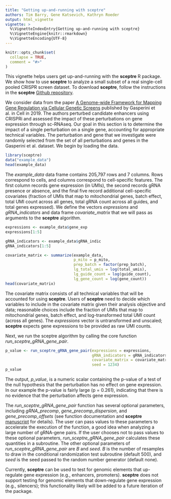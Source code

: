 ```yaml
---
title: "Getting up-and-running with sceptre"
authors: Tim Barry, Gene Katsevich, Kathryn Roeder
output: html_vignette
vignette: >
  %\VignetteIndexEntry{Getting up-and-running with sceptre}
  %\VignetteEngine{knitr::rmarkdown}
  %\VignetteEncoding{UTF-8}
---
```


```r
knitr::opts_chunk$set(
  collapse = TRUE,
  comment = "#>"
)
```

This vignette helps users get up-and-running with the **sceptre** R package. We show how to use **sceptre** to analyze a small subset of a real single-cell pooled CRISPR screen dataset. To download **sceptre**, follow the instructions in the **sceptre** [Github repository](https://github.com/Timothy-Barry/sceptre_paper).

We consider data from the paper [A Genome-wide Framework for Mapping Gene Regulation via Cellular Genetic Screens](https://www.cell.com/cell/fulltext/S0092-8674(18)31554-X?_returnURL=https%3A%2F%2Flinkinghub.elsevier.com%2Fretrieve%2Fpii%2FS009286741831554X%3Fshowall%3Dtrue) published by Gasperini et al. in Cell in 2019. The authors perturbed candidate enhancers using CRISPRi and assessed the impact of these perturbations on gene expression through sc-RNAseq. Our goal in this section is to determine the impact of a single perturbation on a single gene, accounting for appropriate technical variables. The perturbation and gene that we investigate were randomly selected from the set of all perturbations and genes in the Gasperini et al. dataset. We begin by loading the data.

```r
library(sceptre)
data("example_data")
head(example_data)
```
The *example_data* data frame contains 205,797 rows and 7 columns. Rows correspond to cells, and columns correspond to cell-specific features. The first column records gene expression (in UMIs), the second records gRNA presence or absence, and the final five record additional cell-specific covariates (fraction of UMIs that map to mitochondrial genes, batch effect, total UMI count across all genes, total gRNA count across all guides, and total genes expressed). We define the vectors *expressions* and *gRNA_indicators* and data frame *covariate_matrix* that we will pass as arguments to the **sceptre** algorithm.

```r
expressions <- example_data$gene_exp
expressions[1:5]

gRNA_indicators <- example_data$gRNA_indic
gRNA_indicators[1:5]

covariate_matrix <- summarize(example_data, 
                              p_mito = p_mito, 
                              prep_batch = factor(prep_batch), 
                              lg_total_umis = log(total_umis), 
                              lg_guide_count = log(guide_count), 
                              lg_gene_count = log(gene_count))
head(covariate_matrix)
```

The covariate matrix consists of all technical variables that will be accounted for using **sceptre**. Users of **sceptre** need to decide which variables to include in the covariate matrix given their analysis objective and data; reasonable choices include the fraction of UMIs that map to mitochondrial genes, batch effect, and log-transformed total UMI count (across all genes). The *expressions* vector is untransformed and unscaled; **sceptre** expects gene expressions to be provided as raw UMI counts.

Next, we run the sceptre algorithm by calling the core function *run_sceptre_gRNA_gene_pair*.

```r
p_value <- run_sceptre_gRNA_gene_pair(expressions = expressions, 
                                      gRNA_indicators = gRNA_indicators, 
                                      covariate_matrix = covariate_matrix, 
                                      seed = 1234)
p_value
```

The output, *p_value*, is a numeric scalar containing the p-value of a test of the null hypothesis that the perturbation has no effect on gene expression. In our example the p-value is fairly large (p = 0.261), indicating that there is no evidence that the perturbation affects gene expression.

The *run_sceptre_gRNA_gene_pair* function has several optional parameters, including *gRNA_precomp*, *gene_precomp_dispersion*, and *gene_precomp_offsets* (see function documentation and **sceptre** [manuscript](https://www.biorxiv.org/content/10.1101/2020.08.13.250092v2) for details). The user can pass values to these parameters to accelerate the execution of the function, a good idea when analyzing a large number of gRNA-gene pairs. If the user chooses not to pass values to these optional parameters, *run_sceptre_gRNA_gene_pair* calculates these quantities in a subroutine. The other optional parameters of *run_sceptre_gRNA_gene_pair* are *B* and *seed*. *B* is the number of resamples to draw in the conditional randomization test subroutine (default 500), and *seed* is the seed passed to the random number generator (default none).

Currently, **sceptre** can be used to test for genomic elements that up-regulate gene expression (e.g., enhancers, promoters). **sceptre** does not support testing for genomic elements that down-regulate gene expression (e.g., silencers); this functionality likely will be added to a future iteration of the package.
